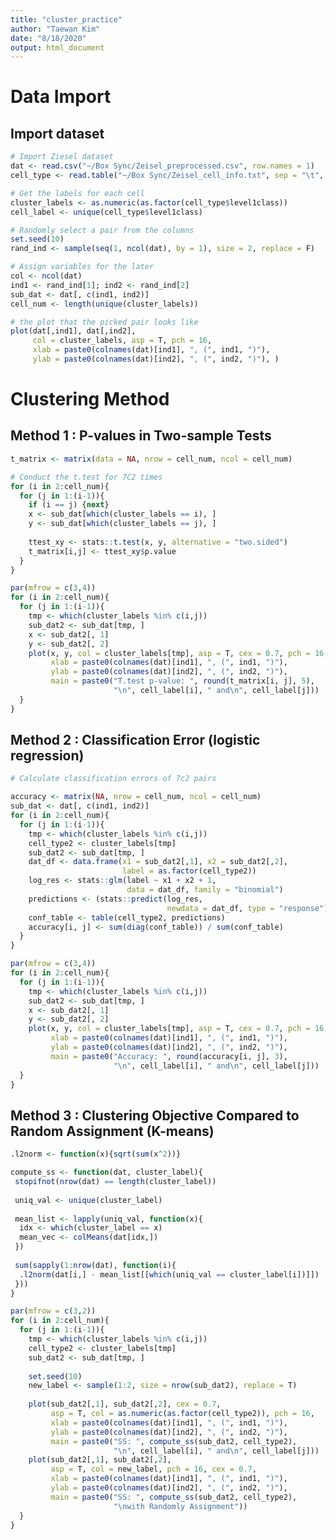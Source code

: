 ```yaml
---
title: "cluster_practice"
author: "Taewan Kim"
date: "8/18/2020"
output: html_document
---
```


# Data Import

## Import dataset

```r
# Import Ziesel dataset
dat <- read.csv("~/Box Sync/Zeisel_preprocessed.csv", row.names = 1)
cell_type <- read.table("~/Box Sync/Zeisel_cell_info.txt", sep = "\t", header = 1)

# Get the labels for each cell
cluster_labels <- as.numeric(as.factor(cell_type$level1class))
cell_label <- unique(cell_type$level1class)
```

```r
# Randomly select a pair from the columns
set.seed(10)
rand_ind <- sample(seq(1, ncol(dat), by = 1), size = 2, replace = F)

# Assign variables for the later
col <- ncol(dat)
ind1 <- rand_ind[1]; ind2 <- rand_ind[2]
sub_dat <- dat[, c(ind1, ind2)]
cell_num <- length(unique(cluster_labels))

# the plot that the picked pair looks like
plot(dat[,ind1], dat[,ind2], 
     col = cluster_labels, asp = T, pch = 16,
     xlab = paste0(colnames(dat)[ind1], ", (", ind1, ")"),
     ylab = paste0(colnames(dat)[ind2], ", (", ind2, ")"), )
```

# Clustering Method

## Method 1 : P-values in Two-sample Tests

```r
t_matrix <- matrix(data = NA, nrow = cell_num, ncol = cell_num)

# Conduct the t.test for 7C2 times 
for (i in 2:cell_num){
  for (j in 1:(i-1)){
    if (i == j) {next}
    x <- sub_dat[which(cluster_labels == i), ]
    y <- sub_dat[which(cluster_labels == j), ]
    
    ttest_xy <- stats::t.test(x, y, alternative = "two.sided")
    t_matrix[i,j] <- ttest_xy$p.value
  }
}

```

```r
par(mfrow = c(3,4))
for (i in 2:cell_num){
  for (j in 1:(i-1)){
    tmp <- which(cluster_labels %in% c(i,j))
    sub_dat2 <- sub_dat[tmp, ]
    x <- sub_dat2[, 1]
    y <- sub_dat2[, 2]
    plot(x, y, col = cluster_labels[tmp], asp = T, cex = 0.7, pch = 16,
         xlab = paste0(colnames(dat)[ind1], ", (", ind1, ")"),
         ylab = paste0(colnames(dat)[ind2], ", (", ind2, ")"),
         main = paste0("T.test p-value: ", round(t_matrix[i, j], 5),
                       "\n", cell_label[i], " and\n", cell_label[j]))
  }
}
```

## Method 2 : Classification Error (logistic regression)

```r
# Calculate classification errors of 7c2 pairs

accuracy <- matrix(NA, nrow = cell_num, ncol = cell_num)
sub_dat <- dat[, c(ind1, ind2)]
for (i in 2:cell_num){
  for (j in 1:(i-1)){
    tmp <- which(cluster_labels %in% c(i,j))
    cell_type2 <- cluster_labels[tmp]
    sub_dat2 <- sub_dat[tmp, ]
    dat_df <- data.frame(x1 = sub_dat2[,1], x2 = sub_dat2[,2],
                         label = as.factor(cell_type2))
    log_res <- stats::glm(label ~ x1 + x2 + 1,
                          data = dat_df, family = "binomial")
    predictions <- (stats::predict(log_res,
                                   newdata = dat_df, type = "response") > 0.5)
    conf_table <- table(cell_type2, predictions)
    accuracy[i, j] <- sum(diag(conf_table)) / sum(conf_table)
  }
}
```

```r
par(mfrow = c(3,4))
for (i in 2:cell_num){
  for (j in 1:(i-1)){
    tmp <- which(cluster_labels %in% c(i,j))
    sub_dat2 <- sub_dat[tmp, ]
    x <- sub_dat2[, 1]
    y <- sub_dat2[, 2]
    plot(x, y, col = cluster_labels[tmp], asp = T, cex = 0.7, pch = 16,
         xlab = paste0(colnames(dat)[ind1], ", (", ind1, ")"),
         ylab = paste0(colnames(dat)[ind2], ", (", ind2, ")"),
         main = paste0("Accuracy: ", round(accuracy[i, j], 3),
                       "\n", cell_label[i], " and\n", cell_label[j]))
  }
}
```

## Method 3 : Clustering Objective Compared to Random Assignment (K-means)

```r
.l2norm <- function(x){sqrt(sum(x^2))}

compute_ss <- function(dat, cluster_label){
 stopifnot(nrow(dat) == length(cluster_label))
 
 uniq_val <- unique(cluster_label)
 
 mean_list <- lapply(uniq_val, function(x){
  idx <- which(cluster_label == x)
  mean_vec <- colMeans(dat[idx,])
 })
 
 sum(sapply(1:nrow(dat), function(i){
  .l2norm(dat[i,] - mean_list[[which(uniq_val == cluster_label[i])]])
 }))
}

par(mfrow = c(3,2))
for (i in 2:cell_num){
  for (j in 1:(i-1)){
    tmp <- which(cluster_labels %in% c(i,j))
    cell_type2 <- cluster_labels[tmp]
    sub_dat2 <- sub_dat[tmp, ]
    
    set.seed(10)
    new_label <- sample(1:2, size = nrow(sub_dat2), replace = T)
    
    plot(sub_dat2[,1], sub_dat2[,2], cex = 0.7,
         asp = T, col = as.numeric(as.factor(cell_type2)), pch = 16,
         xlab = paste0(colnames(dat)[ind1], ", (", ind1, ")"),
         ylab = paste0(colnames(dat)[ind2], ", (", ind2, ")"),
         main = paste0("SS: ", compute_ss(sub_dat2, cell_type2),
                       "\n", cell_label[i], " and\n", cell_label[j]))
    plot(sub_dat2[,1], sub_dat2[,2], 
         asp = T, col = new_label, pch = 16, cex = 0.7,
         xlab = paste0(colnames(dat)[ind1], ", (", ind1, ")"),
         ylab = paste0(colnames(dat)[ind2], ", (", ind2, ")"),
         main = paste0("SS: ", compute_ss(sub_dat2, cell_type2),
                       "\nwith Randomly Assignment"))
  }
}
```